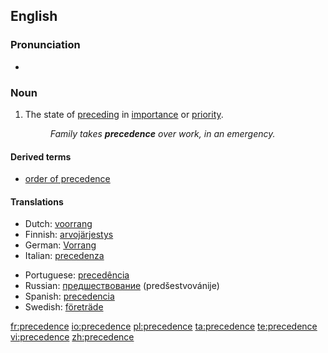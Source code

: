 ==English==

===Pronunciation===
* {{audio|en-us-precedence.ogg|Audio (US)}}

===Noun===
{{en-noun|-}}

# The state of [[preceding]] in [[importance]] or [[priority]].
#: ''Family takes '''precedence''' over work, in an emergency.''

====Derived terms====
* [[order of precedence]]

====Translations====
{{trans-top|the state of preceding in importance or priority}}
* Dutch: [[voorrang]] {{m}}
* Finnish: [[arvojärjestys]]
* German: [[Vorrang]] {{m}}
* Italian: [[precedenza]] {{f}}
{{trans-mid}}
* Portuguese: [[precedência]] {{f}}
* Russian: [[предшествование]] (predšestvovánije)
* Spanish: [[precedencia]] {{f}}
* Swedish: [[företräde]] {{n}}
{{trans-bottom}}

[[fr:precedence]]
[[io:precedence]]
[[pl:precedence]]
[[ta:precedence]]
[[te:precedence]]
[[vi:precedence]]
[[zh:precedence]]